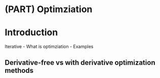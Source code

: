 # (PART) Optimziation {-} 
# Introduction


Iterative 
- What is optimziation
- Examples

## Derivative-free vs with derivative optimization methods


